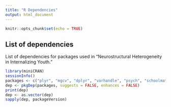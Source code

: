 ```yaml
---
title: "R Dependencies"
output: html_document
---
```


```r
knitr::opts_chunk$set(echo = TRUE)
```

## List of dependencies

List of dependencies for packages used in "Neurostructural Heterogeneity in Internalizing Youth."

```r
library(miniCRAN)
sessionInfo()
packages <- c("plyr", "mgcv", "dplyr", "varhandle", "psych", "schoolmath", "ggplot2")
dep <- pkgDep(packages, suggests = FALSE, enhances = FALSE)
print(dep)
dep <- as.vector(dep)
sapply(dep, packageVersion)
```
